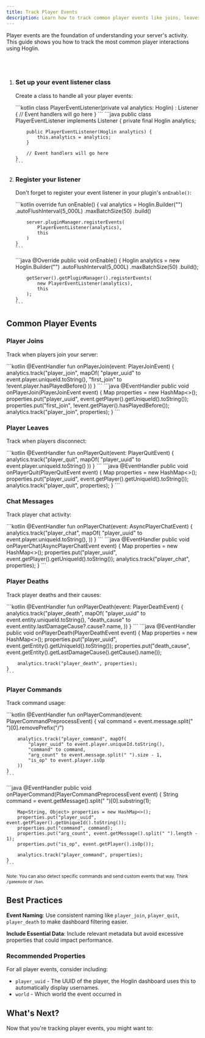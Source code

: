```yaml
---
title: Track Player Events
description: Learn how to track common player events like joins, leaves, chat messages, and more with Hoglin.
---
```



Player events are the foundation of understanding your server's activity. This guide shows you how to track the most common player interactions using Hoglin.

<br/>
<br/>

<Steps>

1. ### Set up your event listener class

   Create a class to handle all your player events:

   <Tabs>
     <TabItem label="Kotlin">
       ```kotlin
       class PlayerEventListener(private val analytics: Hoglin) : Listener {
           // Event handlers will go here
       }
       ```
     </TabItem>
     <TabItem label="Java">
       ```java
       public class PlayerEventListener implements Listener {
           private final Hoglin analytics;

           public PlayerEventListener(Hoglin analytics) {
               this.analytics = analytics;
           }

           // Event handlers will go here
       }
       ```
     </TabItem>
   </Tabs>

2. ### Register your listener

   Don't forget to register your event listener in your plugin's `onEnable()`:

   <Tabs>
     <TabItem label="Kotlin">
       ```kotlin
       override fun onEnable() {
           val analytics = Hoglin.Builder("<your server key>")
               .autoFlushInterval(5_000L)
               .maxBatchSize(50)
               .build()

           server.pluginManager.registerEvents(
               PlayerEventListener(analytics),
               this
           )
       }
       ```
     </TabItem>
     <TabItem label="Java">
       ```java
       @Override
       public void onEnable() {
           Hoglin analytics = new Hoglin.Builder("<your server key>")
               .autoFlushInterval(5_000L)
               .maxBatchSize(50)
               .build();

           getServer().getPluginManager().registerEvents(
               new PlayerEventListener(analytics),
               this
           );
       }
       ```
     </TabItem>
   </Tabs>

</Steps>

## Common Player Events

### Player Joins

Track when players join your server:

<Tabs>
  <TabItem label="Kotlin">
    ```kotlin
    @EventHandler
    fun onPlayerJoin(event: PlayerJoinEvent) {
        analytics.track("player_join", mapOf(
            "player_uuid" to event.player.uniqueId.toString(),
            "first_join" to !event.player.hasPlayedBefore()
        ))
    }
    ```
  </TabItem>
  <TabItem label="Java">
    ```java
    @EventHandler
    public void onPlayerJoin(PlayerJoinEvent event) {
        Map<String, Object> properties = new HashMap<>();
        properties.put("player_uuid", event.getPlayer().getUniqueId().toString());
        properties.put("first_join", !event.getPlayer().hasPlayedBefore());
        analytics.track("player_join", properties);
    }
    ```
  </TabItem>
</Tabs>

### Player Leaves

Track when players disconnect:

<Tabs>
  <TabItem label="Kotlin">
    ```kotlin
    @EventHandler
    fun onPlayerQuit(event: PlayerQuitEvent) {
        analytics.track("player_quit", mapOf(
            "player_uuid" to event.player.uniqueId.toString()
        ))
    }
    ```
  </TabItem>
  <TabItem label="Java">
    ```java
    @EventHandler
    public void onPlayerQuit(PlayerQuitEvent event) {
        Map<String, Object> properties = new HashMap<>();
        properties.put("player_uuid", event.getPlayer().getUniqueId().toString());
        analytics.track("player_quit", properties);
    }
    ```
  </TabItem>
</Tabs>

### Chat Messages

Track player chat activity:

<Tabs>
  <TabItem label="Kotlin">
    ```kotlin
    @EventHandler
    fun onPlayerChat(event: AsyncPlayerChatEvent) {
        analytics.track("player_chat", mapOf(
            "player_uuid" to event.player.uniqueId.toString(),
        ))
    }
    ```
  </TabItem>
  <TabItem label="Java">
    ```java
    @EventHandler
    public void onPlayerChat(AsyncPlayerChatEvent event) {
        Map<String, Object> properties = new HashMap<>();
        properties.put("player_uuid", event.getPlayer().getUniqueId().toString());
        analytics.track("player_chat", properties);
    }
    ```
  </TabItem>
</Tabs>

### Player Deaths

Track player deaths and their causes:

<Tabs>
  <TabItem label="Kotlin">
    ```kotlin
    @EventHandler
    fun onPlayerDeath(event: PlayerDeathEvent) {
        analytics.track("player_death", mapOf(
            "player_uuid" to event.entity.uniqueId.toString(),
            "death_cause" to event.entity.lastDamageCause?.cause?.name,
        ))
    }
    ```
  </TabItem>
  <TabItem label="Java">
    ```java
    @EventHandler
    public void onPlayerDeath(PlayerDeathEvent event) {
        Map<String, Object> properties = new HashMap<>();
        properties.put("player_uuid", event.getEntity().getUniqueId().toString());
        properties.put("death_cause",
            event.getEntity().getLastDamageCause().getCause().name());

        analytics.track("player_death", properties);
    }
    ```
  </TabItem>
</Tabs>

### Player Commands

Track command usage:

<Tabs>
  <TabItem label="Kotlin">
    ```kotlin
    @EventHandler
    fun onPlayerCommand(event: PlayerCommandPreprocessEvent) {
        val command = event.message.split(" ")[0].removePrefix("/")

        analytics.track("player_command", mapOf(
            "player_uuid" to event.player.uniqueId.toString(),
            "command" to command,
            "arg_count" to event.message.split(" ").size - 1,
            "is_op" to event.player.isOp
        ))
    }
    ```
  </TabItem>
  <TabItem label="Java">
    ```java
    @EventHandler
    public void onPlayerCommand(PlayerCommandPreprocessEvent event) {
        String command = event.getMessage().split(" ")[0].substring(1);

        Map<String, Object> properties = new HashMap<>();
        properties.put("player_uuid", event.getPlayer().getUniqueId().toString());
        properties.put("command", command);
        properties.put("arg_count", event.getMessage().split(" ").length - 1);
        properties.put("is_op", event.getPlayer().isOp());

        analytics.track("player_command", properties);
    }
    ```
  </TabItem>
</Tabs>

<sub>Note: You can also detect specific commands and send custom events that way. Think `/gamemode` or `/ban`.</sub>

## Best Practices

<Aside type="tip">

**Event Naming**: Use consistent naming like `player_join`, `player_quit`, `player_death` to make dashboard filtering easier.

**Include Essential Data**: Include relevant metadata but avoid excessive properties that could impact performance.

</Aside>

### Recommended Properties

For all player events, consider including:
- `player_uuid` - The UUID of the player, the Hoglin dashboard uses this to automatically display usernames.
- `world` - Which world the event occurred in

## What's Next?

Now that you're tracking player events, you might want to:

<LinkCard title="View your analytics dashboard" href="https://hoglin.gg/dashboard" />
<LinkCard title="Learn about the Explore page" href="/guides/explore" />

